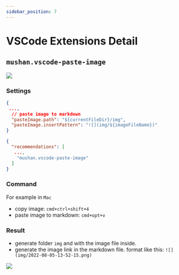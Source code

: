 ```yaml
---
sidebar_position: 7
---
```


# VSCode Extensions Detail

## `mushan.vscode-paste-image`

![](img/2022-08-05-13-52-15.png)

### Settings

```json title=".vscode/settings.json"
{
 ...,
  // paste image to markdown
  "pasteImage.path": "${currentFileDir}/img",
  "pasteImage.insertPattern": "![](img/${imageFileName})"
}
```

```json title=".vscode/extension.json"
{
  "recommendations": [
   ...,
    "mushan.vscode-paste-image"
  ]
}
```

### Command

For example in `Mac`

- copy image: `cmd+ctrl+shift+4`
- paste image to markdown: `cmd+opt+v`

### Result

- generate folder `img` and with the image file inside.
- generate the image link in the markdown file. format like this: `![](img/2022-08-05-13-52-15.png)`

![](img/2022-08-05-13-57-16.png)
